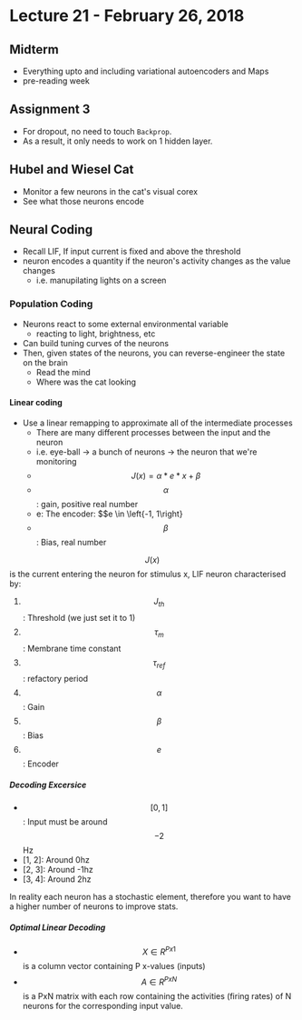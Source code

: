# Lecture 21 - February 26, 2018

## Midterm
- Everything upto and including variational autoencoders and Maps
- pre-reading week

## Assignment 3
- For dropout, no need to touch `Backprop`.
- As a result, it only needs to work on 1 hidden layer.

## Hubel and Wiesel Cat
- Monitor a few neurons in the cat's visual corex
- See what those neurons encode

## Neural Coding
- Recall LIF, If input current is fixed and above the threshold
- neuron encodes a quantity if the neuron's activity changes as the value changes
  - i.e. manupilating lights on a screen

### Population Coding
- Neurons react to some external environmental variable
  - reacting to light, brightness, etc
- Can build tuning curves of the neurons
- Then, given states of the neurons, you can reverse-engineer the state on the brain
  - Read the mind
  - Where was the cat looking

#### Linear coding
- Use a linear remapping to approximate all of the intermediate processes
  - There are many different processes between the input and the neuron
  - i.e. eye-ball -> a bunch of neurons -> the neuron that we're monitoring
  - $$J(x) = \alpha * e * x + \beta$$
  - $$\alpha$$: gain, positive real number
  - e: The encoder: $$e \in \left\{-1, 1\right\}
  - $$\beta$$: Bias, real number

$$J(x)$$ is the current entering the neuron for stimulus x, LIF neuron characterised by:
1. $$J_{th}$$: Threshold (we just set it to 1)
2. $$\tau_m$$: Membrane time constant
3. $$\tau_{ref}$$: refactory period
4. $$\alpha$$: Gain
5. $$\beta$$: Bias
6. $$e$$: Encoder

##### Decoding Excersice
- $$[0, 1]$$: Input must be around $$-2$$Hz
- [1, 2]: Around 0hz
- [2, 3]: Around -1hz
- [3, 4]: Around 2hz

In reality each neuron has a stochastic element, therefore you want to have a higher number of neurons to improve stats.

##### Optimal Linear Decoding
- $$X \in R^{P x 1}$$ is a column vector containing P x-values (inputs)
- $$A \in R^{P x N}$$ is a PxN matrix with each row containing the activities (firing rates) of N neurons for the corresponding input value.
